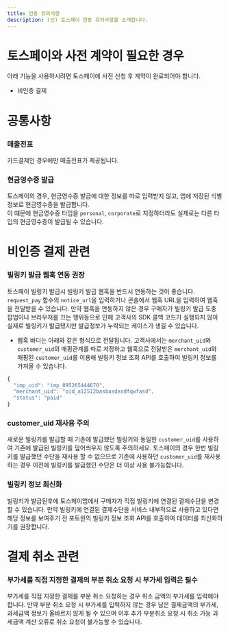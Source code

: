 ```yaml
---
title: 연동 유의사항
description: (신) 토스페이 연동 유의사항을 소개합니다.
---
```


# 토스페이와 사전 계약이 필요한 경우

아래 기능을 사용하시려면 토스페이에 사전 신청 후 계약이 완료되어야 합니다.

- 비인증 결제

# 공통사항

### 매출전표

카드결제인 경우에만 매출전표가 제공됩니다.

### 현금영수증 발급

토스페이의 경우, 현금영수증 발급에 대한 정보를 따로 입력받지 않고, 앱에 저장된 식별정보로 현금영수증을 발급합니다.  
이 떄문에 현금영수증 타입을 `personal`, `corporate`로 지정하더라도 실제로는 다른 타입의 현금영수증이 발급될 수 있습니다.

# 비인증 결제 관련

### 빌링키 발급 웹훅 연동 권장

토스페이 빌링키 발급시 빌링키 발급 웹훅을 반드시 연동하는 것이 좋습니다. `request_pay` 함수의 `notice_url`을 입력하거나 콘솔에서 웹훅 URL을 입력하여 웹훅을 전달받을 수 있습니다. 만약 웹훅을 연동하지 않은 경우 구매자가 빌링키 발급 도중 팝업이나 브라우저를 끄는 행위등으로 인해 고객사의 SDK 콜백 코드가 실행되지 않아 실제로 빌링키가 발급됐지만 발급정보가 누락되는 케이스가 생길 수 있습니다.

- 웹훅 바디는 아래와 같은 형식으로 전달됩니다. 고객사에서는 `merchant_uid`와 `customer_uid`의 매핑관계를 따로 저장하고 웹훅으로 전달받은 `merchant_uid`와 매핑된 `customer_uid`를 이용해 빌링키 정보 조회 API를 호출하여 빌링키 정보를 가져올 수 있습니다.

```javascript title="웹훅 바디 예시"
{
  "imp_uid": "imp_895265444670",
  "merchant_uid": "oid_a12512basbasdasdfqwfasd",
  "status": "paid"
}
```

### customer_uid 재사용 주의

새로운 빌링키를 발급할 때 기존에 발급했던 빌링키와 동일한 `customer_uid`를 사용하여 기존에 발급된 빌링키를 덮어씌우지 않도록 주의하세요. 토스페이의 경우 한번 빌링키를 발급했던 수단을 재사용 할 수 없으므로 기존에 사용하던 `customer_uid`를 재사용하는 경우 이전에 빌링키를 발급했던 수단은 더 이상 사용 불가능합니다.

### 빌링키 정보 최신화

빌링키가 발급된후에 토스페이앱에서 구매자가 직접 빌링키에 연결된 결제수단을 변경할 수 있습니다. 만약 빌링키에 연결된 결제수단을 서비스 내부적으로 사용하고 있다면 해당 정보를 보여주기 전 포트원의 빌링키 정보 조회 API를 호출하여 데이터를 최신화하기를 권장합니다.

# 결제 취소 관련

### 부가세를 직접 지정한 결제의 부분 취소 요청 시 부가세 입력은 필수

부가세를 직접 지정한 결제를 부분 취소 요청하는 경우 취소 금액의 부가세를 입력해야 합니다. 만약 부분 취소 요청 시 부가세를 입력하지 않는 경우 남은 결제금액의 부가세, 과세금액 정보가 올바르지 않게 될 수 있으며 이후 추가 부분취소 요청 시 취소 가능 과세금액 계산 오류로 취소 요청이 불가능할 수 있습니다.
